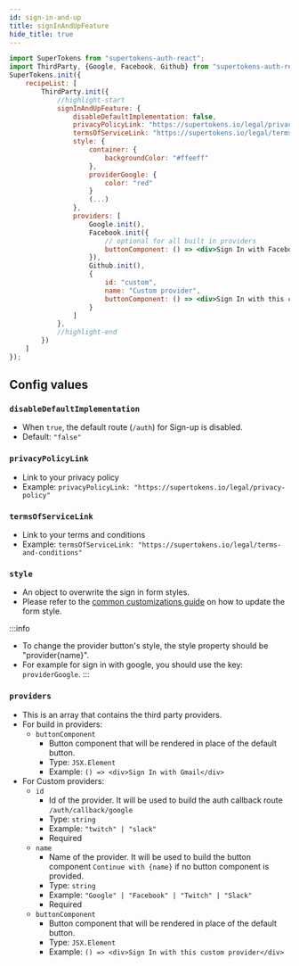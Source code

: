 ```yaml
---
id: sign-in-and-up
title: signInAndUpFeature
hide_title: true
---
```


```jsx
import SuperTokens from "supertokens-auth-react";
import ThirdParty, {Google, Facebook, Github} from "supertokens-auth-react/recipe/thirparty";
SuperTokens.init({
    recipeList: [
        ThirdParty.init({
            //highlight-start
            signInAndUpFeature: {
                disableDefaultImplementation: false,
                privacyPolicyLink: "https://supertokens.io/legal/privacy-policy",
                termsOfServiceLink: "https://supertokens.io/legal/terms-and-conditions",
                style: {
                    container: {
                        backgroundColor: "#ffeeff"
                    },
                    providerGoogle: {
                        color: "red"
                    }
                    (...)
                },
                providers: [
                    Google.init(),
                    Facebook.init({
                        // optional for all built in providers
                        buttonComponent: () => <div>Sign In with Facebook custom button</div>
                    }),
                    Github.init(),
                    {
                        id: "custom",
                        name: "Custom provider",
                        buttonComponent: () => <div>Sign In with this custom provider</div> // optional
                    }
                ]
            },
            //highlight-end
        })
    ]
});
```

## Config values

### `disableDefaultImplementation`
- When `true`, the default route (`/auth`) for Sign-up is disabled.
- Default: `"false"`

### `privacyPolicyLink` 
- Link to your privacy policy
- Example: `privacyPolicyLink: "https://supertokens.io/legal/privacy-policy"`

### `termsOfServiceLink` 
- Link to your terms and conditions
- Example: `termsOfServiceLink: "https://supertokens.io/legal/terms-and-conditions"`

### `style` 
- An object to overwrite the sign in form styles. 
- Please refer to the [common customizations guide](/docs/thirdparty/common-customizations/styling/changing-style) on how to update the form style.

:::info
- To change the provider button's style, the style property should be "provider{name}".
- For example for sign in with google, you should use the key: `providerGoogle`. 
:::

### `providers` 
- This is an array that contains the third party providers.
- For build in providers:
    - `buttonComponent`
        - Button component that will be rendered in place of the default button.
        - Type: `JSX.Element`
        - Example: `() => <div>Sign In with Gmail</div>`
- For Custom providers:
    - `id`
        - Id of the provider. It will be used to build the auth callback route `/auth/callback/google`
        - Type: `string`
        - Example: `"twitch" | "slack"`
        - Required
    - `name`
        - Name of the provider. It will be used to build the button component `Continue with {name}` if no button component is provided.
        - Type: `string`
        - Example: `"Google" | "Facebook" | "Twitch" | "Slack"`
        - Required
    - `buttonComponent`
        - Button component that will be rendered in place of the default button.
        - Type: `JSX.Element`
        - Example: `() => <div>Sign In with this custom provider</div>`

